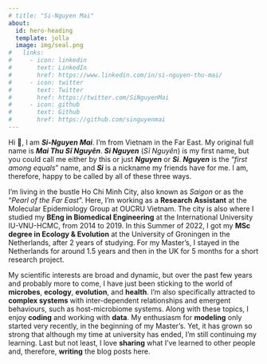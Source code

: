 ```yaml
---
# title: "Si-Nguyen Mai"
about:
  id: hero-heading
  template: jolla
  image: img/seal.png
#   links:
#     - icon: linkedin
#       text: LinkedIn
#       href: https://www.linkedin.com/in/si-nguyen-thu-mai/
#     - icon: twitter
#       text: Twitter
#       href: https://twitter.com/SiNguyenMai
#     - icon: github
#       text: Github
#       href: https://github.com/singuyenmai
---
```

<!-- Thanks for your interest in getting to know more about me. :) -->
:::{#hero-heading}
:::

Hi 👋, I am **_Si-Nguyen Mai_**. I'm from Vietnam in the Far East. My original full name is **_Mai Thu Sĩ Nguyên_**. **_Si Nguyen_** (_Sĩ Nguyên_) is my first name, but you could call me either by this or just **_Nguyen_** or **_Si_**. **_Nguyen_** is the "_first among equals_" name, and **_Si_** is a nickname my friends have for me. I am, therefore, happy to be called by all of these three ways.

I'm living in the bustle Ho Chi Minh City, also known as _Saigon_ or as the "_Pearl of the Far East_”. <!-- This is also where I studied my **BEng in Biomedical Engineering** at the International University IU-VNU-HCMC, from 2014 to 2019. In the Fall of 2020, I moved to the Netherlands to start my **MSc in Ecology & Evolution** at the University of Groningen. After around 1.5 years, I then stayed in the UK for 5 months for my final research project and then completed my study in the Summer of 2022. Now, I'm looking for a new opportunity to contribute, and to learn and grow myself. -->
Here, I'm working as a **Research Assistant** at the Molecular Epidemiology Group at OUCRU Vietnam. The city is also where I studied my **BEng in Biomedical Engineering** at the International University IU-VNU-HCMC, from 2014 to 2019. In this Summer of 2022, I got my **MSc degree in Ecology & Evolution** at the University of Groningen in the Netherlands, after 2 years of studying. For my Master's, I stayed in the Netherlands for around 1.5 years and then in the UK for 5 months for a short research project.

My scientific interests are broad and dynamic, but over the past few years and probably more to come, I have just been sticking to the world of **microbes**, **ecology**, **evolution**, and **health**. I'm also specifically attracted to **complex systems** with inter-dependent relationships and emergent behaviours, such as host-microbiome systems. Along with these topics, I enjoy **coding** and working with **data**. My enthusiasm for **modeling** only started very recently, in the beginning of my Master's. Yet, it has grown so strong that although my time at university has ended, I'm still continuing my learning. Last but not least, I love **sharing** what I've learned to other people and, therefore, **writing** the blog posts here. 

<!-- I grew up in the bustle Ho Chi Minh City, also known as Saigon or as the *“Pearl of the Far East”*. This is also where I studied my Bachelor in Biomedical Engineering at the International University IU-VNU-HCMC, from 2014 to 2019, and where I took my first steps in scientific research. 

The first research group I joined was the Biomolecular Engineering group at the university. There, I studied the growth of mammalian cells on engineered proteins and I was also familiarized with managing a Cell Culture Laboratory. However, as my interest for programming and data analysis has grown a lot later on, I decided to change my path to the Bioinformatics area. So my Bachelor's thesis was on cancer epigenomics, studied through analyzing epigenomic and transcriptomic data. And for my internship, I did a project in bacterial evolutionary genomics at OUCRU Vietnam. It was since this internship, that I became very attracted to evolution and the microbial world. 

Following my interests, in 2020, I enrolled in the Master's programme in Ecology & Evolution at the University of Groningen. Right from the early days, my classes were enriched with theoretical research and mathematical/computational modeling, and I, was immediately *enchanted* by their beauty. 

My interest in microbes was also nurtured. Most of my time then was spent for questions in ecology and evolution of microbial communities. My first research project was on the impact of metabolic flexibility on diversity and stability of microbial communities, while the second one was on controlling the infectious communities with reinforcement learning. 

Certainly, there were mathematical models in both of these projects, and they were from both top-down (with general Lotka-Volterra model) and bottom-up (with genome-scaled metabolic models) approaches. My modeling toolbox was also a little bit extended through the Biological Modeling courses, in which I was introduced to a variety of modeling approaches, such as stochastic and agent-based modeling. All of these have been the source of inspiration for my blog posts here. -->